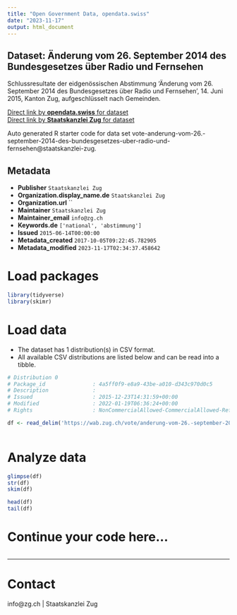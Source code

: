 ```yaml
---
title: "Open Government Data, opendata.swiss"
date: "2023-11-17"
output: html_document
---
```


## Dataset: Änderung vom 26. September 2014 des Bundesgesetzes über Radio und Fernsehen

Schlussresultate der eidgenössischen Abstimmung 'Änderung vom 26. September 2014 des Bundesgesetzes über Radio und Fernsehen', 14. Juni 2015, Kanton Zug, aufgeschlüsselt nach Gemeinden.

[Direct link by **opendata.swiss** for dataset](https://opendata.swiss/de/dataset/anderung-vom-26-september-2014-des-bundesgesetzes-uber-radio-und-fernsehen)<br>
[Direct link by **Staatskanzlei Zug** for dataset](https://wab.zug.ch/vote/anderung-vom-26.-september-2014-des-bundesgesetzes-uber-radio-und-fernsehen/data)

Auto generated R starter code for data set vote-anderung-vom-26.-september-2014-des-bundesgesetzes-uber-radio-und-fernsehen@staatskanzlei-zug.

## Metadata

- **Publisher** `Staatskanzlei Zug`
- **Organization.display_name.de** `Staatskanzlei Zug`
- **Organization.url** ``
- **Maintainer** `Staatskanzlei Zug`
- **Maintainer_email** `info@zg.ch`
- **Keywords.de** `['national', 'abstimmung']`
- **Issued** `2015-06-14T00:00:00`
- **Metadata_created** `2017-10-05T09:22:45.782905`
- **Metadata_modified** `2023-11-17T02:34:37.458642`


# Load packages

```r

library(tidyverse)
library(skimr)

```

# Load data

-   The dataset has 1 distribution(s) in CSV format.
-   All available CSV distributions are listed below and can be read into a tibble.

```r

# Distribution 0
# Package_id               : 4a5ff0f9-e8a9-43be-a010-d343c970d0c5
# Description              : 
# Issued                   : 2015-12-23T14:31:59+00:00
# Modified                 : 2022-01-19T06:36:24+00:00
# Rights                   : NonCommercialAllowed-CommercialAllowed-ReferenceRequired

df <- read_delim('https://wab.zug.ch/vote/anderung-vom-26.-september-2014-des-bundesgesetzes-uber-radio-und-fernsehen/data-csv')



```

# Analyze data

```r

glimpse(df)
str(df)
skim(df)

head(df)
tail(df)

```

# Continue your code here...

```r

```

------------------------------------------------------------------------

# Contact

info@zg.ch | Staatskanzlei Zug

